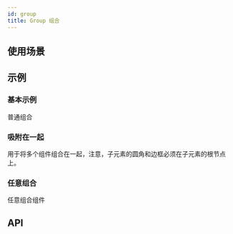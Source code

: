 ```yaml
---
id: group
title: Group 组合
---
```



## 使用场景

## 示例

### 基本示例

普通组合

<Story fn={stories.Basic} />

### 吸附在一起

用于将多个组件组合在一起，注意，子元素的圆角和边框必须在子元素的根节点上。

<Story fn={stories.Attached} />

### 任意组合

任意组合组件

<Story fn={stories.More} />

## API

<PropsTable component={Group} />
